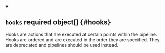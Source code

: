 


<details className="config-field" data-expandable="true" open>
<summary>

## `hooks` <span className="config-field-required" data-required="false">required</span> <span className="config-field-type">object[]</span> <span className="config-field-default"></span> <span className="config-field-enum"></span> {#hooks}

Hooks are actions that are executed at certain points within the pipeline. Hooks are ordered and are executed
in the order they are specified. They are deprecated and pipelines should be used instead.

</summary>

<PartialHooksreference />


</details>
